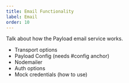 ```yaml
---
title: Email Functionality
label: Email
order: 10
---
```


Talk about how the Payload email service works.

- Transport options
- Payload Config (needs #config anchor)
- Nodemailer
- Auth options
- Mock credentials (how to use)

